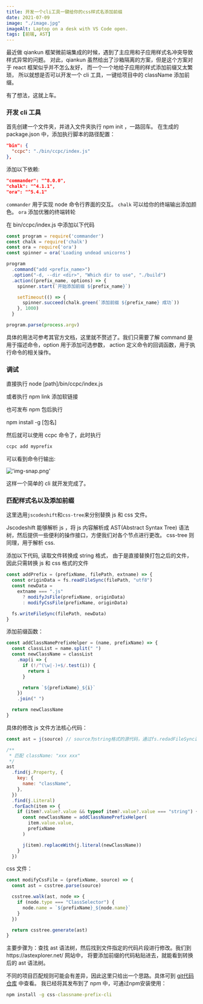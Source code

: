 ```yaml
---
title: 开发一个cli工具一键给你的css样式名添加前缀
date: 2021-07-09
image: "./image.jpg"
imageAlt: Laptop on a desk with VS Code open.
tags: [前端, AST]
---
```


最近做 qiankun 框架微前端集成的时候，遇到了主应用和子应用样式名冲突导致样式异常的问题。
对此，qiankun 虽然给出了沙箱隔离的方案，但是这个方案对于 react 框架似乎并不怎么友好，
而一个一个地给子应用的样式添加前缀又太繁琐，
所以就想是否可以开发一个 cli 工具，一键给项目中的 className 添加前缀。

有了想法，这就上车。

### 开发 cli 工具

首先创建一个文件夹，并进入文件夹执行 npm init ，一路回车。
在生成的 package.json 中，添加执行脚本的路径配置：

```json
"bin": {
  "ccpc": "./bin/ccpc/index.js"
},
```

添加以下依赖:

```json
"commander": "^8.0.0",
"chalk": "^4.1.1",
"ora": "^5.4.1"
```

`commander` 用于实现 node 命令行界面的交互。
`chalk` 可以给你的终端输出添加颜色。
`ora` 添加优雅的终端转轮

在 bin/ccpc/index.js 中添加以下代码

```js
const program = require('commander')
const chalk = require('chalk')
const ora = require('ora')
const spinner = ora('Loading undead unicorns')

program
  .command("add <prefix_name>")
  .option("-d, --dir <dir>", "Which dir to use", "./build")
  .action((prefix_name, options) => {
    spinner.start(`开始添加前缀 ${prefix_name}`)

    setTimeout(() => {
      spinner.succeed(chalk.green(`添加前缀 ${prefix_name} 成功`))
    }, 1000)
  }

program.parse(process.argv)
```

具体的用法可参考其官方文档，这里就不赘述了。我们只需要了解 command 是用于描述命令，option 用于添加可选参数，
action 定义命令的回调函数，用于执行命令的相关操作。

### 调试

直接执行 node [path]/bin/ccpc/index.js

或者执行 npm link 添加软链接

也可发布 npm 包后执行

npm install -g [包名]

然后就可以使用 ccpc 命令了，此时执行

```cmd
ccpc add myprefix
```

可以看到命令行输出:

!['img-snap.png'](./img-snap.png)

这样一个简单的 cli 就开发完成了。

### 匹配样式名以及添加前缀

这里选用`jscodeshift`和`css-tree`来分别替换 js 和 css 文件。

Jscodeshift 能够解析 js ，将 js 内容解析成 AST(Abstract Syntax Tree) 语法树，然后提供一些便利的操作接口，方便我们对各个节点进行更改。
css-tree 则同理，用于解析 css.

添加以下代码, 读取文件转换成 string 格式， 由于是直接替换打包之后的文件，因此只需转换 js 和 css 格式的文件

```js
const addPrefix = (prefixName, filePath, extname) => {
  const originData = fs.readFileSync(filePath, "utf8")
  const newData =
    extname === ".js"
      ? modifyJsFile(prefixName, originData)
      : modifyCssFile(prefixName, originData)

  fs.writeFileSync(filePath, newData)
}
```

添加前缀函数：

```js
const addClassNamePrefixHelper = (name, prefixName) => {
  const classList = name.split(" ")
  const newClassName = classList
    .map(i => {
      if (!/^(\w|-)+$/.test(i)) {
        return i
      }

      return `${prefixName}_${i}`
    })
    .join(" ")

  return newClassName
}
```

具体的修改 js 文件方法核心代码：

```js
const ast = j(source) // source为string格式的源代码，通过fs.redadFileSync进行转换

/**
 * 匹配 className: "xxx xxx"
 */
ast
  .find(j.Property, {
    key: {
      name: "className",
    },
  })
  .find(j.Literal)
  .forEach(item => {
    if (item?.value?.value && typeof item?.value?.value === "string") {
      const newClassName = addClassNamePrefixHelper(
        item.value.value,
        prefixName
      )

      j(item).replaceWith(j.literal(newClassName))
    }
  })
```

css 文件：

```js
const modifyCssFile = (prefixName, source) => {
  const ast = csstree.parse(source)

  csstree.walk(ast, node => {
    if (node.type === "ClassSelector") {
      node.name = `${prefixName}_${node.name}`
    }
  })

  return csstree.generate(ast)
}
```

主要步骤为：查找 ast 语法树，然后找到文件指定的代码片段进行修改。我们到https://astexplorer.net/ 网站中，
将要添加前缀的代码粘贴进去，就能看到转换后的 ast 语法树。

不同的项目匹配规则可能会有差异，因此这里只给出一个思路。具体可到 [git代码仓库](https://github.com/kuzurec/css-classname-prefix-cli) 中查看。
我已经将其发布到了 npm 中，可通过npm安装使用：
```cmd
npm install -g css-classname-prefix-cli
```
